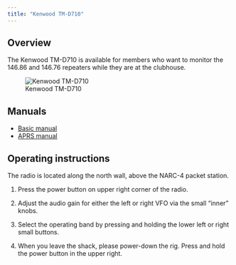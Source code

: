 ```yaml
---
title: "Kenwood TM-D710"
---
```


## Overview

The Kenwood TM-D710 is available for members who want to monitor the 146.86 and 146.76 repeaters while they are at the clubhouse.

![Kenwood TM-D710](include/img/kenwood-tm-d710.jpg)

## Manuals

- [Basic manual](include/pdf/kenwood-tm-d710.pdf)
- [APRS manual](include/pdf/kenwood-tm-D710A-aprs.pdf)

## Operating instructions

The radio is located along the north wall, above the NARC-4 packet station.

1. Press the power button on upper right corner of the radio.

2. Adjust the audio gain for either the left or right VFO via the small "inner" knobs.

3. Select the operating band by pressing and holding the lower left or right small buttons.

4. When you leave the shack, please power-down the rig. Press and hold the power button in the upper right.
